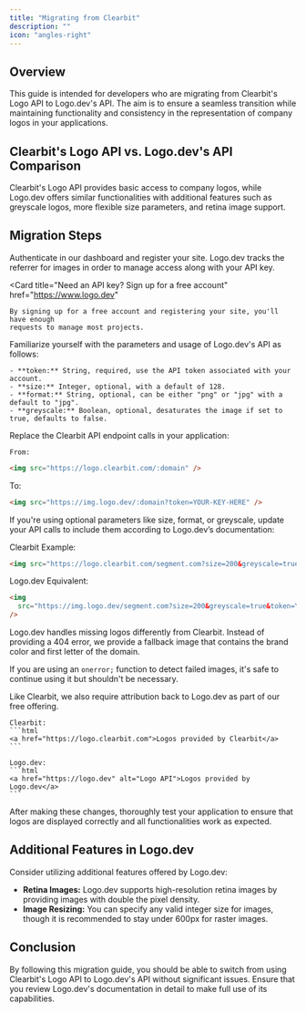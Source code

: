 ```yaml
---
title: "Migrating from Clearbit"
description: ""
icon: "angles-right"
---
```


## Overview

This guide is intended for developers who are migrating from Clearbit's Logo API to Logo.dev's API. The aim is to ensure a seamless transition while maintaining functionality and consistency in the representation of company logos in your applications.

## Clearbit's Logo API vs. Logo.dev's API Comparison

Clearbit's Logo API provides basic access to company logos, while Logo.dev offers similar functionalities with additional features such as greyscale logos, more flexible size parameters, and retina image support.

## Migration Steps

<Steps>
  <Step title="Sign up for an account to avoid rate-limits">

Authenticate in our dashboard and register your site. Logo.dev tracks the referrer for images in order to manage access along with your API key.

  <Card
    title="Need an API key? Sign up for a free account"
    href="https://www.logo.dev"
  >
    By signing up for a free account and registering your site, you'll have enough
    requests to manage most projects.
  </Card>
</Step>
  <Step title="Understanding Logo.dev's API Structure">
  Familiarize yourself with the parameters and usage of Logo.dev's API as follows:

    - **token:** String, required, use the API token associated with your account.
    - **size:** Integer, optional, with a default of 128.
    - **format:** String, optional, can be either "png" or "jpg" with a default to "jpg".
    - **greyscale:** Boolean, optional, desaturates the image if set to true, defaults to false.

  </Step>
  <Step title="API Endpoint Changes">
  Replace the Clearbit API endpoint calls in your application:

    From:

```html
<img src="https://logo.clearbit.com/:domain" />
```

To:

```html
<img src="https://img.logo.dev/:domain?token=YOUR-KEY-HERE" />
```

  </Step>

  <Step title="Handling Optional Parameters">
    If you're using optional parameters like size, format, or greyscale, update your API calls to include them according to Logo.dev’s documentation:

Clearbit Example:

```html
<img src="https://logo.clearbit.com/segment.com?size=200&greyscale=true" />
```

Logo.dev Equivalent:

```html
<img
  src="https://img.logo.dev/segment.com?size=200&greyscale=true&token=YOUR-KEY-HERE"
/>
```

  </Step>
  <Step title="Error Handling for Missing Logos">
  Logo.dev handles missing logos differently from Clearbit. Instead of providing a 404 error, we provide a fallback image that contains the brand color and first letter of the domain.

If you are using an `onerror;` function to detect failed images, it's safe to continue using it but shouldn't be necessary.

  </Step>
  <Step title="Changing your attribution link">
  Like Clearbit, we also require attribution back to Logo.dev as part of our free offering.

    Clearbit:
    ```html
    <a href="https://logo.clearbit.com">Logos provided by Clearbit</a>
    ```

    Logo.dev:
    ```html
    <a href="https://logo.dev" alt="Logo API">Logos provided by Logo.dev</a>
    ```

  </Step>
  <Step title="Testing">
    After making these changes, thoroughly test your application to ensure that logos are displayed correctly and all functionalities work as expected.
  </Step>
</Steps>

## Additional Features in Logo.dev

Consider utilizing additional features offered by Logo.dev:

- **Retina Images:** Logo.dev supports high-resolution retina images by providing images with double the pixel density.
- **Image Resizing:** You can specify any valid integer size for images, though it is recommended to stay under 600px for raster images.

## Conclusion

By following this migration guide, you should be able to switch from using Clearbit's Logo API to Logo.dev's API without significant issues. Ensure that you review Logo.dev's documentation in detail to make full use of its capabilities.
